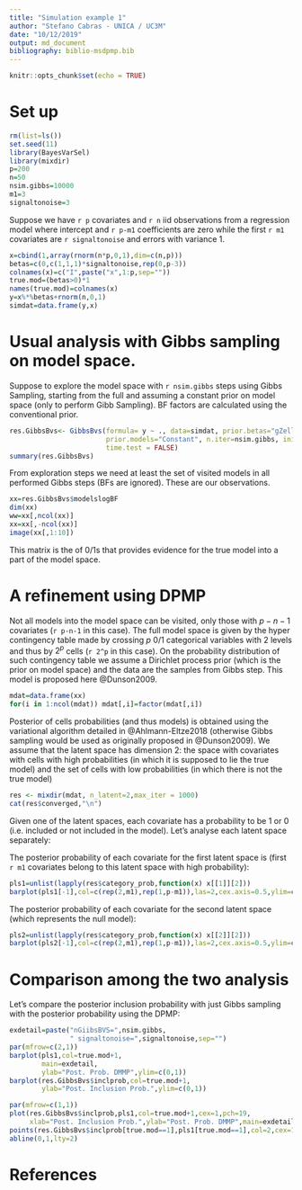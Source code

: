 ```yaml
--- 
title: "Simulation example 1" 
author: "Stefano Cabras - UNICA / UC3M" 
date: "10/12/2019" 
output: md_document 
bibliography: biblio-msdpmp.bib 
--- 
```


  
```r
knitr::opts_chunk$set(echo = TRUE) 
``` 


# Set up 

```r
rm(list=ls()) 
set.seed(11) 
library(BayesVarSel) 
library(mixdir) 
p=200 
n=50 
nsim.gibbs=10000 
m1=3 
signaltonoise=3 
``` 

Suppose we have `r p` covariates and `r n` iid observations from a regression model where intercept and `r p-m1` coefficients are zero while the first `r m1` covariates are `r signaltonoise` and errors with variance 1. 

```r
x=cbind(1,array(rnorm(n*p,0,1),dim=c(n,p))) 
betas=c(0,c(1,1,1)*signaltonoise,rep(0,p-3)) 
colnames(x)=c("I",paste("x",1:p,sep="")) 
true.mod=(betas>0)*1 
names(true.mod)=colnames(x) 
y=x%*%betas+rnorm(n,0,1) 
simdat=data.frame(y,x) 
``` 


# Usual analysis with Gibbs sampling on model space. 

Suppose to explore the model space with `r nsim.gibbs` steps using Gibbs Sampling, starting from the full and assuming a constant prior on model space (only to perform Gibb Sampling). BF factors are calculated using the conventional prior. 

```r
res.GibbsBvs<- GibbsBvs(formula= y ~ ., data=simdat, prior.betas="gZellner", 
                        prior.models="Constant", n.iter=nsim.gibbs, init.model="Full", n.burnin=100, 
                        time.test = FALSE) 
summary(res.GibbsBvs) 
``` 


From exploration steps we need at least the set of visited models in all performed Gibbs steps (BFs are ignored). These are our observations.


```r
xx=res.GibbsBvs$modelslogBF 
dim(xx) 
ww=xx[,ncol(xx)] 
xx=xx[,-ncol(xx)] 
image(xx[,1:10]) 
``` 

This matrix is the of 0/1s that provides evidence for the true model into a part of the model space. 

# A refinement using DPMP 
Not all models into the model space can be visited, only those with $p-n-1$ covariates (`r p-n-1` in this case). The full model space is given by the hyper contingency table made by crossing $p$ 0/1 categorical variables with 2 levels and thus by $2^p$ cells (`r 2^p` in this case). On the probability distribution of such contingency table we assume a Dirichlet process prior (which is the prior on model space) and the data are the samples from Gibbs step. This model is proposed here @Dunson2009. 

```r
mdat=data.frame(xx) 
for(i in 1:ncol(mdat)) mdat[,i]=factor(mdat[,i]) 
``` 

Posterior of cells probabilities (and thus models) is obtained using the variational algorithm detailed in @Ahlmann-Eltze2018 (otherwise Gibbs sampling would be used as originally proposed in @Dunson2009). We assume that the latent space has dimension 2: the space with covariates with cells with high probabilities (in which it is supposed to lie the true model) and the set of cells with low probabilities (in which there is not the true model) 

```r
res <- mixdir(mdat, n_latent=2,max_iter = 1000) 
cat(res$converged,"\n") 
``` 

Given one of the latent spaces, each covariate has a probability to be 1 or 0 (i.e. included or not included in the model). Let's analyse each latent space separately: 

The posterior probability of each covariate for the first latent space is (first `r m1` covariates belong to this latent space with high probability): 

```r
pls1=unlist(lapply(res$category_prob,function(x) x[[1]][2])) 
barplot(pls1[-1],col=c(rep(2,m1),rep(1,p-m1)),las=2,cex.axis=0.5,ylim=c(0,1)) 
``` 

  

The posterior probability of each covariate for the second latent space (which represents the null model): 

  
```r
pls2=unlist(lapply(res$category_prob,function(x) x[[2]][2])) 
barplot(pls2[-1],col=c(rep(2,m1),rep(1,p-m1)),las=2,cex.axis=0.5,ylim=c(0,1)) 
``` 

  

# Comparison among the two analysis 

  
Let's compare the posterior inclusion probability with just Gibbs sampling with the posterior probability using the DPMP: 

```r
exdetail=paste("nGiibsBVS=",nsim.gibbs,
               " signaltonoise=",signaltonoise,sep="") 
par(mfrow=c(2,1)) 
barplot(pls1,col=true.mod+1, 
        main=exdetail, 
        ylab="Post. Prob. DMMP",ylim=c(0,1)) 
barplot(res.GibbsBvs$inclprob,col=true.mod+1,
        ylab="Post. Inclusion Prob.",ylim=c(0,1)) 
``` 

  

```r
par(mfrow=c(1,1)) 
plot(res.GibbsBvs$inclprob,pls1,col=true.mod+1,cex=1,pch=19, 
     xlab="Post. Inclusion Prob.",ylab="Post. Prob. DMMP",main=exdetail,ylim=c(0,1),xlim=c(0,1)) 
points(res.GibbsBvs$inclprob[true.mod==1],pls1[true.mod==1],col=2,cex=1,pch=23) 
abline(0,1,lty=2) 
``` 



# References 

 